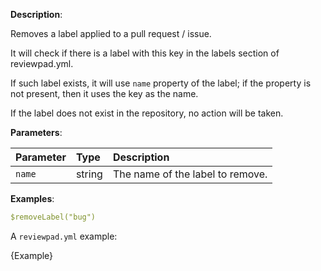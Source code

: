 
**Description**:

Removes a label applied to a pull request / issue.

It will check if there is a label with this key in the labels section of reviewpad.yml.

If such label exists, it will use `name` property of the label; if the property is not present, then it uses the key as the name.

If the label does not exist in the repository, no action will be taken.

**Parameters**:

| Parameter  | Type    | Description                       |
| :--------- | :------ | :-------------------------------- |
| `name`     | string  | The name of the label to remove.  |

**Examples**:

```yml
$removeLabel("bug")
```

A `reviewpad.yml` example:

<CodeBlock language="yml" title="reviewpad.yml">{Example}</CodeBlock>
